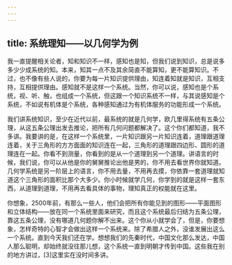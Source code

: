 ```yaml
---
---
---
```

title: 系统理知——以几何学为例
---




我一直提醒相关论者，知和知识不一样，感知也是知，但我们说到知识，总是说多多少少成系统的知。本来，知其一点不及其余简直不能算知，更不能算知识。不过，也不像有些人说的，你要为每一片知识提供理由，知连着知就是知识，互相支持，互相提供理由。感知就不是这样一个系统。当然，你可以说，感知也是个系统，视、听、触，也组成一个系统，但这跟一个知识系统不一样，与其说感知是个系统，不如说有机体是个系统，各种感知通过为有机体服务的功能形成一个系统。

我们讲系统知识，至少在近代以前，最系统的就是几何学，欧几里得系统有五条公理，从这五条公理出发去推论，把所有几何问题都解决了。这个你们都知道，我不多讲。我要讲的是，在这样一个系统里，一片知识跟另一片知识连着，道理跟道理连着，关于三角形的方方面面的知识连在一起，三角形的道理跟四边形、圆形的道理连在一起。你看不到测量，你看到的是从一个道理到另一个道理。讲语言的时候，我们说，你可以从他是你的舅舅推论出他是男的，你不用去看世界你就知道。几何学系统是另一阶层上的语言，你不用去量，不用再去摸，你依靠一套道理就知道这个三角形的面积比那个大多少。你小时候就学几何，你学到的就是这样一套东西，从道理到道理，不用再去看具体的事物，理知真正的权能就在这里。

你想象，2500年前，有那么一些人，他们会把所有你能见到的图形——平面图形和立体结构——放在同一个系统里面来研究，而且这个系统最后归结为五条公理，靠这五条公理，没有哪道几何题你解不出来。这个你从小就学会了，但是，你要想象，怎样奇特的心智才会做出这样一个系统来。除了希腊人之外，没谁发展出这么一个系统。直到今天我们还在学。想想我们的先秦时代，中国文化那么发达，中国人那么聪明，却始终就没往那儿想，这个系统一直到明朝才传到中国。这些我在别的地方讲过，[3]这里实在没时间多讲。